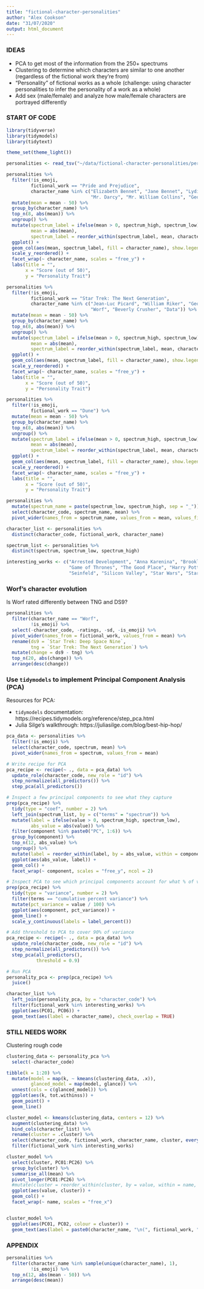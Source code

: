 ```yaml
---
title: "fictional-character-personalities"
author: "Alex Cookson"
date: "31/07/2020"
output: html_document
---
```


### IDEAS

- PCA to get most of the information from the 250+ spectrums
- Clustering to determine which characters are similar to one another (regardless of the fictional work they're from)
- "Personality" of fictional works as a whole (challenge: using character personalities to infer the personality of a work as a whole)
- Add sex (male/female) and analyze how male/female characters are portrayed differently


### START OF CODE

```r
library(tidyverse)
library(tidymodels)
library(tidytext)

theme_set(theme_light())

personalities <- read_tsv("~/data/fictional-character-personalities/personalities.txt")
```

```r
personalities %>%
  filter(!is_emoji,
         fictional_work == "Pride and Prejudice",
         character_name %in% c("Elizabeth Bennet", "Jane Bennet", "Lydia Bennet",
                               "Mr. Darcy", "Mr. William Collins", "George Wickham")) %>%
  mutate(mean = mean - 50) %>%
  group_by(character_name) %>%
  top_n(8, abs(mean)) %>%
  ungroup() %>%
  mutate(spectrum_label = ifelse(mean > 0, spectrum_high, spectrum_low),
         mean = abs(mean),
         spectrum_label = reorder_within(spectrum_label, mean, character_name)) %>%
  ggplot() +
  geom_col(aes(mean, spectrum_label, fill = character_name), show.legend = FALSE) +
  scale_y_reordered() +
  facet_wrap(~ character_name, scales = "free_y") +
  labs(title = "",
       x = "Score (out of 50)",
       y = "Personality Trait")
```

```r
personalities %>%
  filter(!is_emoji,
         fictional_work == "Star Trek: The Next Generation",
         character_name %in% c("Jean-Luc Picard", "William Riker", "Geordi La Forge",
                               "Worf", "Beverly Crusher", "Data")) %>%
  mutate(mean = mean - 50) %>%
  group_by(character_name) %>%
  top_n(8, abs(mean)) %>%
  ungroup() %>%
  mutate(spectrum_label = ifelse(mean > 0, spectrum_high, spectrum_low),
         mean = abs(mean),
         spectrum_label = reorder_within(spectrum_label, mean, character_name)) %>%
  ggplot() +
  geom_col(aes(mean, spectrum_label, fill = character_name), show.legend = FALSE) +
  scale_y_reordered() +
  facet_wrap(~ character_name, scales = "free_y") +
  labs(title = "",
       x = "Score (out of 50)",
       y = "Personality Trait")
```

```r
personalities %>%
  filter(!is_emoji,
         fictional_work == "Dune") %>%
  mutate(mean = mean - 50) %>%
  group_by(character_name) %>%
  top_n(8, abs(mean)) %>%
  ungroup() %>%
  mutate(spectrum_label = ifelse(mean > 0, spectrum_high, spectrum_low),
         mean = abs(mean),
         spectrum_label = reorder_within(spectrum_label, mean, character_name)) %>%
  ggplot() +
  geom_col(aes(mean, spectrum_label, fill = character_name), show.legend = FALSE) +
  scale_y_reordered() +
  facet_wrap(~ character_name, scales = "free_y") +
  labs(title = "",
       x = "Score (out of 50)",
       y = "Personality Trait")
```






```r
personalities %>%
  mutate(spectrum_name = paste(spectrum_low, spectrum_high, sep = "_")) %>%
  select(character_code, spectrum_name, mean) %>%
  pivot_wider(names_from = spectrum_name, values_from = mean, values_fill = NA)
```

```r
character_list <- personalities %>%
  distinct(character_code, fictional_work, character_name)

spectrum_list <- personalities %>%
  distinct(spectrum, spectrum_low, spectrum_high)

interesting_works <- c("Arrested Development", "Anna Karenina", "Brooklyn Nine-Nine", "Star Trek: Deep Space Nine", "Friends",
                       "Game of Thrones", "The Good Place", "Harry Potter", "The Lion King", "Mad Men", "Parks and Recreation",
                       "Seinfeld", "Silicon Valley", "Star Wars", "Star Trek: The Next Generation", "Pride and Prejudice")
```



### Worf's character evolution

Is Worf rated differently between TNG and DS9?

```r
personalities %>%
  filter(character_name == "Worf",
         !is_emoji) %>%
  select(-character_code, -ratings, -sd, -is_emoji) %>%
  pivot_wider(names_from = fictional_work, values_from = mean) %>%
  rename(ds9 = `Star Trek: Deep Space Nine`,
         tng = `Star Trek: The Next Generation`) %>%
  mutate(change = ds9 - tng) %>%
  top_n(20, abs(change)) %>%
  arrange(desc(change))
```



### Use `tidymodels` to implement Principal Component Analysis (PCA)

Resources for PCA:

- `tidymodels` documentation: https://recipes.tidymodels.org/reference/step_pca.html
- Julia Silge's walkthrough: https://juliasilge.com/blog/best-hip-hop/

```r
pca_data <- personalities %>%
  filter(!is_emoji) %>%
  select(character_code, spectrum, mean) %>%
  pivot_wider(names_from = spectrum, values_from = mean)
```

```r
# Write recipe for PCA
pca_recipe <- recipe(~ ., data = pca_data) %>%
  update_role(character_code, new_role = "id") %>%
  step_normalize(all_predictors()) %>%
  step_pca(all_predictors())

# Inspect a few principal components to see what they capture
prep(pca_recipe) %>%
  tidy(type = "coef", number = 2) %>%
  left_join(spectrum_list, by = c("terms" = "spectrum")) %>%
  mutate(label = ifelse(value > 0, spectrum_high, spectrum_low),
         abs_value = abs(value)) %>%
  filter(component %in% paste0("PC", 1:6)) %>%
  group_by(component) %>%
  top_n(12, abs_value) %>%
  ungroup() %>%
  mutate(label = reorder_within(label, by = abs_value, within = component, sep = "_")) %>%
  ggplot(aes(abs_value, label)) +
  geom_col() +
  facet_wrap(~ component, scales = "free_y", ncol = 2)

# Inspect PCA to see which principal components account for what % of variance
prep(pca_recipe) %>%
  tidy(type = "variance", number = 2) %>%
  filter(terms == "cumulative percent variance") %>%
  mutate(pct_variance = value / 100) %>%
  ggplot(aes(component, pct_variance)) +
  geom_line() +
  scale_y_continuous(labels = label_percent())
```

```r
# Add threshold to PCA to cover 90% of variance
pca_recipe <- recipe(~ ., data = pca_data) %>%
  update_role(character_code, new_role = "id") %>%
  step_normalize(all_predictors()) %>%
  step_pca(all_predictors(),
           threshold = 0.9)

# Run PCA
personality_pca <- prep(pca_recipe) %>%
  juice()
```

```r
character_list %>%
  left_join(personality_pca, by = "character_code") %>%
  filter(fictional_work %in% interesting_works) %>%
  ggplot(aes(PC01, PC06)) +
  geom_text(aes(label = character_name), check_overlap = TRUE)
```


### STILL NEEDS WORK

Clustering rough code

```r
clustering_data <- personality_pca %>%
  select(-character_code)

tibble(k = 1:20) %>%
  mutate(model = map(k, ~ kmeans(clustering_data, .x)),
         glanced_model = map(model, glance)) %>%
  unnest(cols = c(glanced_model)) %>%
  ggplot(aes(k, tot.withinss)) +
  geom_point() +
  geom_line()

cluster_model <- kmeans(clustering_data, centers = 12) %>%
  augment(clustering_data) %>%
  bind_cols(character_list) %>%
  rename(cluster = .cluster) %>%
  select(character_code, fictional_work, character_name, cluster, everything()) %>%
  filter(fictional_work %in% interesting_works)

cluster_model %>%
  select(cluster, PC01:PC26) %>%
  group_by(cluster) %>%
  summarise_all(mean) %>%
  pivot_longer(PC01:PC26) %>%
  #mutate(cluster = reorder_within(cluster, by = value, within = name, sep = "_")) %>%
  ggplot(aes(value, cluster)) +
  geom_col() +
  facet_wrap(~ name, scales = "free_x")


cluster_model %>%
  ggplot(aes(PC01, PC02, colour = cluster)) +
  geom_text(aes(label = paste0(character_name, "\n(", fictional_work, ")")), check_overlap = TRUE, size = 3)
```



### APPENDIX

```r
personalities %>%
  filter(character_name %in% sample(unique(character_name), 1),
         !is_emoji) %>%
  top_n(12, abs(mean - 50)) %>%
  arrange(desc(mean))
```







